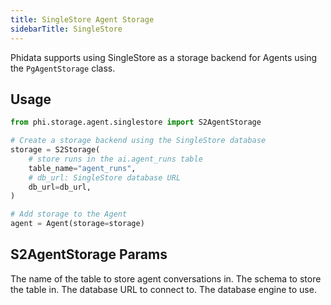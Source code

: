 ```yaml
---
title: SingleStore Agent Storage
sidebarTitle: SingleStore
---
```


Phidata supports using SingleStore as a storage backend for Agents using the `PgAgentStorage` class.

## Usage

```python storage.py
from phi.storage.agent.singlestore import S2AgentStorage

# Create a storage backend using the SingleStore database
storage = S2Storage(
    # store runs in the ai.agent_runs table
    table_name="agent_runs",
    # db_url: SingleStore database URL
    db_url=db_url,
)

# Add storage to the Agent
agent = Agent(storage=storage)
```

## S2AgentStorage Params

<ResponseField name="table_name" type="str">
  The name of the table to store agent conversations in.
</ResponseField>
<ResponseField name="schema" type="str" default="llm">
  The schema to store the table in.
</ResponseField>
<ResponseField name="db_url" type="str">
  The database URL to connect to.
</ResponseField>
<ResponseField name="db_engine" type="Engine">
  The database engine to use.
</ResponseField>